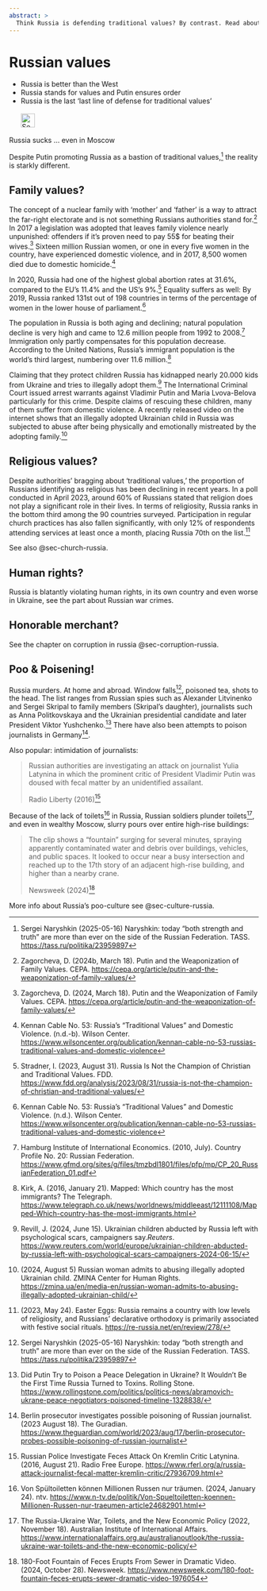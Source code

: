 ```yaml
---
abstract: > 
  Think Russia is defending traditional values? By contrast. Read about family, religion, law and murder in russia.
---
```


# Russian values {#sec-russia-values}

::: {.callout-caution title="Myth"}
- Russia is better than the West
- Russia stands for values and Putin ensures order
- Russia is the last ‘last line of defense for traditional values’
[<br></br>![Search for topic in EUvsDisinfo](../all_common_img/EUvsDisinfo_400x240.jpg){height=2em}](https://euvsdisinfo.eu/disinformation-cases/?text=(russia%7Crussian)%20values&sort=relevance)
:::

::: {.callout-tip title="Truth"}
Russia sucks ... even in Moscow
:::

Despite Putin promoting Russia as a bastion of traditional values,[^russia-values-15] the reality is starkly different. 

## Family values?

The concept of a nuclear family with ‘mother’ and ‘father’ is a way to attract the far-right electorate and is not something Russians authorities stand for.[^russia-values-1] In 2017 a legislation was adopted that leaves family violence nearly unpunished: offenders if it’s proven need to pay 55$ for beating their  wives.[^russia-values-2] Sixteen million Russian women, or one in every five women in the country, have experienced domestic violence, and in 2017, 8,500 women died due to domestic homicide.[^russia-values-3]

In 2020, Russia had one of the highest global abortion rates at 31.6%, compared to the EU's 11.4% and the US's 9%.[^russia-values-4] Equality suffers as well:  By 2019, Russia ranked 131st out of 198 countries in terms of the percentage of women in the lower house of parliament.[^russia-values-5]

The population in Russia is both aging and declining; natural population decline is very high and came to 12.6 million people from 1992 to 2008.[^russia-values-6] Immigration only partly compensates for this population decrease. According to the United Nations, Russia's immigrant population is the world's third largest, numbering over 11.6 million.[^russia-values-7]

Claiming that they protect children Russia has kidnapped nearly 20.000 kids from Ukraine and tries to illegally adopt them.[^russia-values-8] The International Criminal Court issued arrest warrants against Vladimir Putin and Maria Lvova-Belova particularly for this crime. Despite claims of rescuing these children, many of them suffer from domestic violence. A recently released video on the internet shows that an illegally adopted Ukrainian child in Russia was subjected to abuse after being physically and emotionally mistreated by the adopting family.[^russia-values-9] 


## Religious values?

Despite authorities' bragging about 'traditional values,' the proportion of Russians identifying as religious has been declining in recent years. In a poll conducted in April 2023, around 60% of Russians stated that religion does not play a significant role in their lives. In terms of religiosity, Russia ranks in the bottom third among the 90 countries surveyed. Participation in regular church practices has also fallen significantly, with only 12% of respondents attending services at least once a month, placing Russia 70th on the list.[^russia-values-10]

See also @sec-church-russia.


## Human rights?

Russia is blatantly violating human rights, in its own country and even worse in Ukraine, see the part about Russian war crimes. 


## Honorable merchant?

See the chapter on corruption in russia @sec-corruption-russia.


## Poo & Poisening! {#sec-values-russia-poisoning}

Russia murders. At home and abroad. Window falls[^russia-values-15], poisoned tea, shots to the head. The list ranges from Russian spies such as Alexander Litvinenko and Sergei Skripal to family members (Skripal's daughter), journalists such as Anna Politkovskaya and the Ukrainian presidential candidate and later President Viktor Yushchenko.[^russia-values-13] There have also been attempts to poison journalists in Germany[^russia-values-14]. 

Also popular: intimidation of journalists: 

> Russian authorities are investigating an attack on journalist Yulia Latynina in which the prominent critic of President Vladimir Putin was doused with fecal matter by an unidentified assailant.
> 
> Radio Liberty (2016)[^russia-values-11]

Because of the lack of toilets[^russia-values-16] in Russia, Russian soldiers plunder toilets[^russia-values-17], and even in wealthy Moscow, slurry pours over entire high-rise buildings: 

> The clip shows a "fountain" surging for several minutes, spraying apparently contaminated water and debris over buildings, vehicles, and public spaces. It looked to occur near a busy intersection and reached up to the 17th story of an adjacent high-rise building, and higher than a nearby crane.
>
> Newsweek (2024)[^russia-values-12]

More info about Russia's poo-culture see @sec-culture-russia.


[^russia-values-1]:  Zagorcheva, D. (2024b, March 18). Putin and the Weaponization of Family Values. CEPA. [https://cepa.org/article/putin-and-the-weaponization-of-family-values/](https://cepa.org/article/putin-and-the-weaponization-of-family-values/) 

[^russia-values-2]:  Zagorcheva, D. (2024, March 18). Putin and the Weaponization of Family Values. CEPA. [https://cepa.org/article/putin-and-the-weaponization-of-family-values/](https://cepa.org/article/putin-and-the-weaponization-of-family-values/) 

[^russia-values-3]:  Kennan Cable No. 53: Russia’s “Traditional Values” and Domestic Violence. (n.d.-b). Wilson Center. [https://www.wilsoncenter.org/publication/kennan-cable-no-53-russias-traditional-values-and-domestic-violence](https://www.wilsoncenter.org/publication/kennan-cable-no-53-russias-traditional-values-and-domestic-violence) 

[^russia-values-4]:  Stradner, I. (2023, August 31). Russia Is Not the Champion of Christian and Traditional Values. FDD. [https://www.fdd.org/analysis/2023/08/31/russia-is-not-the-champion-of-christian-and-traditional-values/](https://www.fdd.org/analysis/2023/08/31/russia-is-not-the-champion-of-christian-and-traditional-values/) 

[^russia-values-5]:  Kennan Cable No. 53: Russia’s “Traditional Values” and Domestic Violence. (n.d.). Wilson Center. [https://www.wilsoncenter.org/publication/kennan-cable-no-53-russias-traditional-values-and-domestic-violence](https://www.wilsoncenter.org/publication/kennan-cable-no-53-russias-traditional-values-and-domestic-violence) 

[^russia-values-6]:  Hamburg Institute of International Economics. (2010, July). Country Profile No. 20: Russian Federation. [https://www.gfmd.org/sites/g/files/tmzbdl1801/files/pfp/mp/CP\_20\_RussianFederation\_01.pdf](https://www.gfmd.org/sites/g/files/tmzbdl1801/files/pfp/mp/CP_20_RussianFederation_01.pdf) 

[^russia-values-7]:  Kirk, A. (2016, January 21). Mapped: Which country has the most immigrants? The Telegraph. [https://www.telegraph.co.uk/news/worldnews/middleeast/12111108/Mapped-Which-country-has-the-most-immigrants.html](https://www.telegraph.co.uk/news/worldnews/middleeast/12111108/Mapped-Which-country-has-the-most-immigrants.html) 

[^russia-values-8]:  Revill, J. (2024, June 15). Ukrainian children abducted by Russia left with psychological scars, campaigners say.*Reuters*. [https://www.reuters.com/world/europe/ukrainian-children-abducted-by-russia-left-with-psychological-scars-campaigners-2024-06-15/](https://www.reuters.com/world/europe/ukrainian-children-abducted-by-russia-left-with-psychological-scars-campaigners-2024-06-15/) 

[^russia-values-9]:  (2024, August 5\) Russian woman admits to abusing illegally adopted Ukrainian child. ZMINA Center for Human Rights. [https://zmina.ua/en/media-en/russian-woman-admits-to-abusing-illegally-adopted-ukrainian-child/](https://zmina.ua/en/media-en/russian-woman-admits-to-abusing-illegally-adopted-ukrainian-child/) 

[^russia-values-10]:  (2023, May 24). Easter Eggs: Russia remains a country with low levels of religiosity, and Russians’ declarative orthodoxy is primarily associated with festive social rituals. [https://re-russia.net/en/review/278/](https://re-russia.net/en/review/278/) 


[^russia-values-11]: Russian Police Investigate Feces Attack On Kremlin Critic Latynina. (2016, August 21). Radio Free Europe. [https://www.rferl.org/a/russia-attack-journalist-fecal-matter-kremlin-critic/27936709.html](https://www.rferl.org/a/russia-attack-journalist-fecal-matter-kremlin-critic/27936709.html)

[^russia-values-12]: 180-Foot Fountain of Feces Erupts From Sewer in Dramatic Video. (2024, October 28). Newsweek. [https://www.newsweek.com/180-foot-fountain-feces-erupts-sewer-dramatic-video-1976054](https://www.newsweek.com/180-foot-fountain-feces-erupts-sewer-dramatic-video-1976054)


[^russia-values-16]: Von Spültoiletten können Millionen Russen nur träumen. (2024, January 24). ntv. [https://www.n-tv.de/politik/Von-Spueltoiletten-koennen-Millionen-Russen-nur-traeumen-article24682901.html](https://www.n-tv.de/politik/Von-Spueltoiletten-koennen-Millionen-Russen-nur-traeumen-article24682901.html)

[^russia-values-17]: The Russia-Ukraine War, Toilets, and the New Economic Policy (2022, November 18). Australian Institute of International Affairs. [https://www.internationalaffairs.org.au/australianoutlook/the-russia-ukraine-war-toilets-and-the-new-economic-policy/](https://www.internationalaffairs.org.au/australianoutlook/the-russia-ukraine-war-toilets-and-the-new-economic-policy/) 


[^russia-values-15]: Russia Has a Disturbing History of Deadly Falls. (2024, November 19). The Daily Beast. [https://www.thedailybeast.com/russia-has-a-disturbing-history-of-deadly-falls/](https://www.thedailybeast.com/russia-has-a-disturbing-history-of-deadly-falls/) 

[^russia-values-13]: Did Putin Try to Poison a Peace Delegation in Ukraine? It Wouldn’t Be the First Time Russia Turned to Toxins. Rolling Stone. [https://www.rollingstone.com/politics/politics-news/abramovich-ukrane-peace-negotiators-poisoned-timeline-1328838/](https://www.rollingstone.com/politics/politics-news/abramovich-ukrane-peace-negotiators-poisoned-timeline-1328838/)

[^russia-values-14]: Berlin prosecutor investigates possible poisoning of Russian journalist. (2023 August 18). The Guradian. [https://www.theguardian.com/world/2023/aug/17/berlin-prosecutor-probes-possible-poisoning-of-russian-journalist](https://www.theguardian.com/world/2023/aug/17/berlin-prosecutor-probes-possible-poisoning-of-russian-journalist)

[^russia-values-15]: Sergei Naryshkin (2025-05-16) Naryshkin: today "both strength and truth" are more than ever on the side of the Russian Federation. TASS. [https://tass.ru/politika/23959897](https://tass.ru/politika/23959897)
